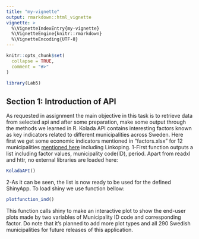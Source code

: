 ---
title: "my-vignette"
output: rmarkdown::html_vignette
vignette: >
  %\VignetteIndexEntry{my-vignette}
  %\VignetteEngine{knitr::rmarkdown}
  %\VignetteEncoding{UTF-8}
---

```{r, include = FALSE}
knitr::opts_chunk$set(
  collapse = TRUE,
  comment = "#>"
)
```

```{r setup}
library(Lab5)
```
## Section 1: Introduction of API
As requested in assignment the main objective in this task is to retrieve data from selected api and after some preparation, make some output through the methods we learned in R.
Kolada API contains interesting factors known as key indicators related to different municipalities across Sweden. Here first we get some economic indicators mentioned in "factors.xlsx" for 12 municipalities [mentioned here](https://en.wikipedia.org/wiki/List_of_municipalities_of_Sweden_by_wealth) including Linkoping.
1-First function outputs a list including factor values, municipality code(ID), period. Apart from readxl and httr, no external libraries are loaded here:

```{r ,echo=FALSE}
KoladaAPI()
```

2-As it can be seen, the list is now ready to be used for the defined ShinyApp. To load shiny we use function bellow:

```{r ,echo=FALSE}
plotfunction_ind()
```

This function calls shiny to make an interactive plot to show the end-user plots made by two variables of Municipality ID code and corresponding factor. Do note that it's planned to add more plot types and all 290 Swedish municipalities for future releases of this application.